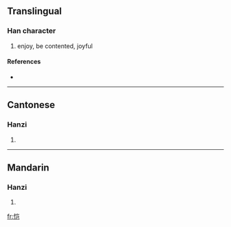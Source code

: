 {{see|愷}}
==Translingual==

===Han character===
{{Han char|rn=61|rad=心|as=06|sn=9|four=|canj=心山尸山 (PUSU)}}

# enjoy, be contented, joyful

====References====
* {{Han ref|kx=0386.161|hdz=42296.030|uh=607A|ud=24698}}

----

==Cantonese==

===Hanzi===
{{yue-hanzi|jyut=|y=hoi2}}

# {{defn|Cantonese}}

----

==Mandarin==

===Hanzi===
{{cmn-hanzi|tra=愷|pin=[[kǎi]] ([[kai3]])|wg=k'ai<sup>3</sup>}}

# {{defn|Mandarin}}

[[fr:恺]]